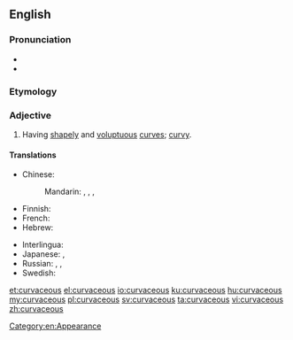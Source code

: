 ==English==

===Pronunciation===
* {{audio|en-uk-curvaceous.ogg|Audio (UK)|lang=en}}
* {{rhymes|eɪʃəs|lang=en}}

===Etymology===
{{suffix|curve|aceous|lang=en}}

===Adjective===
{{en-adj}}

# {{lb|en|of a|woman}} Having [[shapely]] and [[voluptuous]] [[curve]]s; [[curvy]].

====Translations====
{{trans-top|having shapely and voluptuous curves}}
* Chinese:
*: Mandarin: {{t|cmn|凹凸有致|tr=āotūyǒuzhì|sc=Hani}}, {{t|cmn|豐滿|sc=Hani}}, {{t+|cmn|丰满|tr=fēngmǎn|sc=Hani}}, {{t+|cmn|肉感|tr=ròugǎn|sc=Hani}}
* Finnish: {{t+|fi|kurvikas}}
* French: {{t+|fr|plantureux}}
* Hebrew: {{t|he|חטובה|f|tr=khat'uva|sc=Hebr}}
{{trans-mid}}
* Interlingua: {{t|ia|curvace}}
* Japanese: {{t|ja|肉感的|alt=肉感的な|tr=にっかんてきな, nikkanteki-na}}, {{t+|ja|豊満|alt=豊満な|tr=ほうまんな, hōman-na}}
* Russian: {{t+|ru|фигуристый|tr=figúristyj}}, {{t+|ru|пышный|tr=pýšnyi}}, {{t|ru|[[с]] [[красивый|красивыми]] [[округлый|округлыми]] [[форма|формами]]|tr=s krasívymi okrúglymi fórmami}}
* Swedish: {{t+|sv|kurvig}}
{{trans-bottom}}

[[Category:en:Appearance]]

[[et:curvaceous]]
[[el:curvaceous]]
[[io:curvaceous]]
[[ku:curvaceous]]
[[hu:curvaceous]]
[[my:curvaceous]]
[[pl:curvaceous]]
[[sv:curvaceous]]
[[ta:curvaceous]]
[[vi:curvaceous]]
[[zh:curvaceous]]